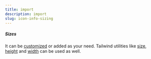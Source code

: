 ```yaml
---
title: import
description: import
slug: icon-info-sizing
---
```


##### Sizes  

It can be [customized](/docs/getting-started#configuration) or added as your need. Tailwind utilities like [size](https://tailwindcss.com/docs/size), [height](https://tailwindcss.com/docs/height) and [width](https://tailwindcss.com/docs/width) can be used as well.
